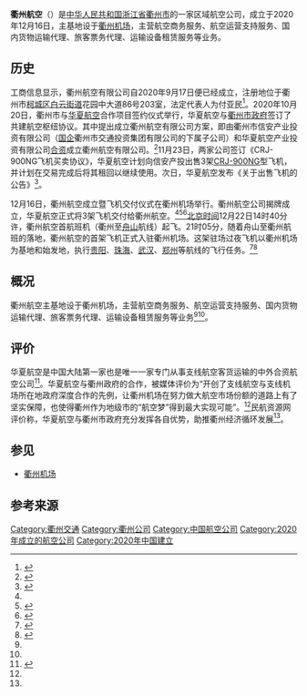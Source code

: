{{NoteTA
|G1=IT
}}
{{Airline infobox 
|airline=衢州航空
|nativename=Quzhou Airlines
|logo=Quzhou Airlines.png
|logo_size=250px
|fleet_size=48
|destinations=
|IATA=JUZ
|ICAO=ZSJU
|callsign=
|company_name=衢州航空
|founded=2020年9月17日<small>（工商注册）</small><br/>2020年12月16日<small>（揭牌成立）</small>
|headquarters=[[浙江省|浙江省]][[衢州市|衢州市]][[柯城区|柯城区]][[白云街道_(衢州市)|白云街道]]花园中大道86号203室
|frequent_flyer=
|lounge=
|alliance=
|website= 
|country={{PRC}}
|bases=[[衢州机场|衢州机场]]
}}
'''衢州航空'''（{{lang-en|Quzhou Airlines}}）是[[中华人民共和国|中华人民共和国]][[浙江省|浙江省]][[衢州市|衢州市]]的一家区域航空公司，成立于2020年12月16日，主基地设于[[衢州机场|衢州机场]]，主营航空商务服务、航空运营支持服务、国内货物运输代理、旅客票务代理、运输设备租赁服务等业务。

== 历史 ==
工商信息显示，衢州航空有限公司自2020年9月17日便已经成立，注册地位于衢州市[[柯城区|柯城区]][[白云街道_(衢州市)|白云街道]]花园中大道86号203室，法定代表人为付亚民<ref name=":0">{{Cite web|title=衢州航空有限公司|url=https://www.tianyancha.com/company/3476236173|accessdate=2021-01-06|author=|date=|format=|publisher=天眼查|language=}}</ref>。2020年10月20日，衢州市与[[華夏航空|华夏航空]]合作项目签约仪式举行，华夏航空与[[衢州市人民政府|衢州市政府]]签订了共建航空枢纽协议。其中提出成立衢州航空有限公司方案，即由衢州市信安产业投资有限公司（[[国有企业|国企]]衢州市交通投资集团有限公司的下属子公司）和华夏航空产业投资有限公司[[合资|合资]]成立衢州航空有限公司。<ref>{{Cite news|url=https://zj.zjol.com.cn/qihanghao/100991747.html|title=今天，我市与华夏航空签约合作项目！成立衢州航空有限公司、共建航空枢纽……|author=徐双燕、许军、韩林颖|date=2020-10-20|work=衢州发布|publisher=|accessdate=2021-01-06|language=|format=|archive-date=2021-01-06|archive-url=https://web.archive.org/web/20210106095152/https://zj.zjol.com.cn/qihanghao/100991747.html|dead-url=no}}</ref>11月23日，两家公司签订《CRJ-900NG飞机买卖协议》，华夏航空计划向信安产投出售3架[[CRJ-900NG|CRJ-900NG]]型飞机，并计划在交易完成后将其租回以继续使用。次日，华夏航空发布《关于出售飞机的公告》<ref name="報導01">{{cite web|title=衢州航空今日成立 华夏航空交付3架飞机|url=http://caacnews.com.cn/1/6/202012/t20201216_1316254.html|accessdate=2020-12-16|date=2020-12-16|website=中国民航网|archive-date=2021-01-06|archive-url=https://web.archive.org/web/20210106095303/http://caacnews.com.cn/1/6/202012/t20201216_1316254_wap.html|dead-url=no}}</ref>。

12月16日，衢州航空成立暨飞机交付仪式在衢州机场举行。衢州航空公司揭牌成立，华夏航空正式将3架飞机交付给衢州航空。<ref name="報導01" /><ref>{{cite web|title=打造区域航空枢纽！衢州航空公司揭牌|url=https://k.sina.com.cn/article_2286092114_m8842ff5203301gc0y.html|author1=中国蓝新闻|website=新浪网|accessdate=2020-12-16|archive-date=2021-01-06|archive-url=https://web.archive.org/web/20210106095157/https://k.sina.com.cn/article_2286092114_m8842ff5203301gc0y.html|dead-url=no}}</ref><ref name=":1">{{Cite news|url=http://news.carnoc.com/list/550/550323.html|title=现场：衢州航空正式揭牌 华夏3架飞机交付衢州|author=|date=2020-12-16|work=民航资源网|publisher=|accessdate=2021-01-06|language=|format=|archive-date=2021-01-06|archive-url=https://web.archive.org/web/20210106095154/http://news.carnoc.com/list/550/550323.html|dead-url=no}}</ref>[[北京时间|北京时间]]12月22日14时40分许，衢州航空首航班机（衢州至[[舟山|舟山]]航线）起飞。21时05分，随着舟山至衢州航班的落地，衢州航空的首架飞机正式入驻衢州机场。这架驻场过夜飞机以衢州机场为基地和始发地，执行[[贵阳市|贵阳]]、[[珠海市|珠海]]、[[武汉市|武汉]]、[[郑州市|郑州]]等航线的飞行任务。<ref>{{Cite news|url=https://zj.zjol.com.cn/red_boat.html?id=101072032|title=冲上云霄！刚刚，衢州航空首航班机起飞……|author=黄蕊、陈芏霖、曹伟、舒滔|date=2020-12-23|work=衢州发布|publisher=|accessdate=2021-01-06|language=|format=|archive-date=2021-01-06|archive-url=https://web.archive.org/web/20210106095559/https://zj.zjol.com.cn/red_boat.html?id=101072032|dead-url=no}}</ref><ref name=":2">{{Cite news|url=http://www.caacnews.com.cn/1/5/202101/t20210104_1317157.html|title=支线机场发展的“衢州试验”|author=曾晓新|date=2021-01-04|work=《中国民航报》-中国民航网|publisher=|accessdate=2021-01-06|language=|format=|archive-date=2021-01-06|archive-url=https://web.archive.org/web/20210106095317/http://www.caacnews.com.cn/1/5/202101/t20210104_1317157_wap.html|dead-url=no}}</ref>

== 概况 ==
衢州航空主基地设于衢州机场，主营航空商务服务、航空运营支持服务、国内货物运输代理、旅客票务代理、运输设备租赁服务等业务<ref name=":0" /><ref name="報導01" />。

== 评价 ==
华夏航空是中国大陆第一家也是唯一一家专门从事支线航空客货运输的中外合资航空公司<ref name="company_info">{{Cite web|title=华夏简介|url=http://www.chinaexpressair.com/cn/CoInfo/AboutUs.aspx|accessdate=2010-09-01|dead-url=yes|archive-date=2010-09-04|archive-url=https://web.archive.org/web/20100904190420/http://www.chinaexpressair.com/cn/CoInfo/AboutUs.aspx}}</ref>。华夏航空与衢州政府的合作，被媒体评价为“开创了支线航空与支线机场所在地政府深度合作的先例，让衢州机场在努力做大航空市场份额的道路上有了坚实保障，也使得衢州作为地级市的“航空梦”得到最大实现可能”。<ref name=":2" />民航资源网评价称，华夏航空与衢州市政府充分发挥各自优势，助推衢州经济循环发展<ref name=":1" />。

== 参见 ==

* [[衢州机场|衢州机场]]

== 参考来源 ==
{{reflist}}

{{中國航空公司}}
[[Category:衢州交通|Category:衢州交通]]
[[Category:衢州公司|Category:衢州公司]]
[[Category:中国航空公司|Category:中国航空公司]]
[[Category:2020年成立的航空公司|Category:2020年成立的航空公司]]
[[Category:2020年中国建立|Category:2020年中国建立]]